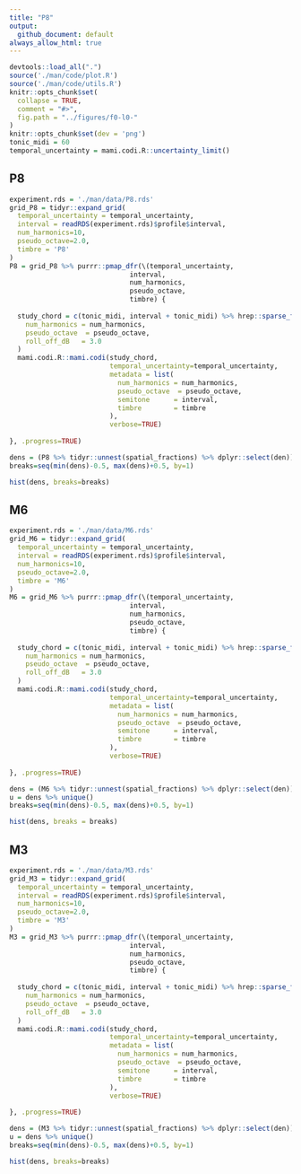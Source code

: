 ```yaml
---
title: "P8"
output:
  github_document: default
always_allow_html: true
---
```

```r
devtools::load_all(".")
source('./man/code/plot.R')
source('./man/code/utils.R')
knitr::opts_chunk$set(
  collapse = TRUE,
  comment = "#>",
  fig.path = "../figures/f0-l0-"
)
knitr::opts_chunk$set(dev = 'png')
tonic_midi = 60
temporal_uncertainty = mami.codi.R::uncertainty_limit()
```

## P8
```r
experiment.rds = './man/data/P8.rds'
grid_P8 = tidyr::expand_grid(
  temporal_uncertainty = temporal_uncertainty,
  interval = readRDS(experiment.rds)$profile$interval,
  num_harmonics=10,
  pseudo_octave=2.0,
  timbre = 'P8'
)
P8 = grid_P8 %>% purrr::pmap_dfr(\(temporal_uncertainty,
                              interval,
                              num_harmonics,
                              pseudo_octave,
                              timbre) {
  
  study_chord = c(tonic_midi, interval + tonic_midi) %>% hrep::sparse_fr_spectrum(
    num_harmonics = num_harmonics,
    pseudo_octave  = pseudo_octave,
    roll_off_dB   = 3.0
  )
  mami.codi.R::mami.codi(study_chord,
                         temporal_uncertainty=temporal_uncertainty,
                         metadata = list(
                           num_harmonics = num_harmonics,
                           pseudo_octave  = pseudo_octave,
                           semitone      = interval,
                           timbre        = timbre
                         ),
                         verbose=TRUE)
  
}, .progress=TRUE)
```
```r
dens = (P8 %>% tidyr::unnest(spatial_fractions) %>% dplyr::select(den))[[1]]
breaks=seq(min(dens)-0.5, max(dens)+0.5, by=1) 
```

```r
hist(dens, breaks=breaks)
```

## M6

```r
experiment.rds = './man/data/M6.rds'
grid_M6 = tidyr::expand_grid(
  temporal_uncertainty = temporal_uncertainty,
  interval = readRDS(experiment.rds)$profile$interval,
  num_harmonics=10,
  pseudo_octave=2.0,
  timbre = 'M6'
)
M6 = grid_M6 %>% purrr::pmap_dfr(\(temporal_uncertainty,
                              interval,
                              num_harmonics,
                              pseudo_octave,
                              timbre) {
  
  study_chord = c(tonic_midi, interval + tonic_midi) %>% hrep::sparse_fr_spectrum(
    num_harmonics = num_harmonics,
    pseudo_octave  = pseudo_octave,
    roll_off_dB   = 3.0
  )
  mami.codi.R::mami.codi(study_chord,
                         temporal_uncertainty=temporal_uncertainty,
                         metadata = list(
                           num_harmonics = num_harmonics,
                           pseudo_octave  = pseudo_octave,
                           semitone      = interval,
                           timbre        = timbre
                         ),
                         verbose=TRUE)
  
}, .progress=TRUE)
```

```r
dens = (M6 %>% tidyr::unnest(spatial_fractions) %>% dplyr::select(den))[[1]]
u = dens %>% unique()
breaks=seq(min(dens)-0.5, max(dens)+0.5, by=1) 
```

```r
hist(dens, breaks = breaks)
```

## M3

```r
experiment.rds = './man/data/M3.rds'
grid_M3 = tidyr::expand_grid(
  temporal_uncertainty = temporal_uncertainty,
  interval = readRDS(experiment.rds)$profile$interval,
  num_harmonics=10,
  pseudo_octave=2.0,
  timbre = 'M3'
)
M3 = grid_M3 %>% purrr::pmap_dfr(\(temporal_uncertainty,
                              interval,
                              num_harmonics,
                              pseudo_octave,
                              timbre) {
  
  study_chord = c(tonic_midi, interval + tonic_midi) %>% hrep::sparse_fr_spectrum(
    num_harmonics = num_harmonics,
    pseudo_octave  = pseudo_octave,
    roll_off_dB   = 3.0
  )
  mami.codi.R::mami.codi(study_chord,
                         temporal_uncertainty=temporal_uncertainty,
                         metadata = list(
                           num_harmonics = num_harmonics,
                           pseudo_octave  = pseudo_octave,
                           semitone      = interval,
                           timbre        = timbre
                         ),
                         verbose=TRUE)
  
}, .progress=TRUE)
```
```r
dens = (M3 %>% tidyr::unnest(spatial_fractions) %>% dplyr::select(den))[[1]]
u = dens %>% unique()
breaks=seq(min(dens)-0.5, max(dens)+0.5, by=1) 
```
```r
hist(dens, breaks=breaks)
```
